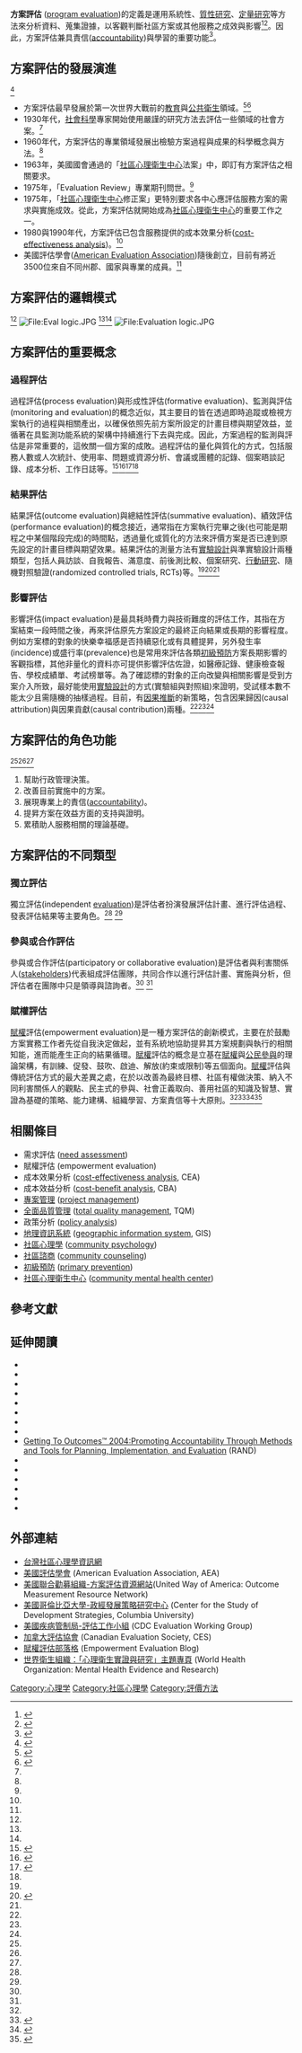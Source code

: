 {{copyedit|time=2019-03-03T10:46:37+00:00}}
{{Link style|time=2015-12-12T02:12:17+00:00}}
'''方案評估''' ([[:en:program_evaluation|program evaluation]])的定義是運用系統性、[[質性研究|質性研究]]、[[定量研究|定量研究]]等方法來分析資料、蒐集證據，以客觀判斷社區方案或其他服務之成效與影響<ref name="ref1">{{cite book |last= Dalton |first= James H. |coauthors= Maurice J. Elias, Abraham Wandersman|title= ''Community psychology: linking individuals and communities'' |publisher= Wadsworth/Thomson Learning |year= 2007 |isbn= 0-534-63454-0 }}</ref><ref name="ref2">{{cite book |last= Lewis |first= Judith A. |coauthors= Michael D. Lewis, Judy A. Daniels, Michael J. D’Andrea|title= '' Community Counseling: Empowerment Strategies for a Diverse Society '' |publisher= Brooks/Cole-Thomson Learning] |year= 2003 |isbn= 0-534-50626-7 }}</ref>。因此，方案評估兼具責信([[:en:accountability|accountability]])與學習的重要功能<ref name="ref6">{{Cite web |author= Cyrus Samii |title= Evaluation |date=2010年8月8日 |accessdate={{CURRENTYEAR}}-{{CURRENTMONTH}}-{{CURRENTDAY2}}查閱 |url=http://www.columbia.edu/~cds81/docs/samii_eval_chapter100808.pdf }}</ref>。

==方案評估的發展演進 ==
<ref name="ref3">{{cite conference |author=許耕榮 |coauthors= 陳嘉鳳、王榮春、韓明榮與林柏煌 |title=台灣社區心理衛生中心績效評核模式之建立─以賦權評估理論為基礎 |year= 2004年 |booktitle= 行政院衛生署委託研究報告}}</ref>
*方案評估最早發展於第一次世界大戰前的[[教育|教育]]與[[公共衛生|公共衛生]]領域。<ref name="ref4">{{cite book |last= Scileppi |first= John A. |coauthors= Elizabeth Lee Teed, Robin Diller Torres |title= '' Community psychology: A common sense approach to mental health '' |publisher= Prentice-Hall |year= 2000 |isbn= 0-13-083341-X }}</ref><ref name="ref5">{{cite book |last= Rossi |first= Peter H. |coauthors= Mark W. Lipsey, Howard E. Freeman |title= '' Evaluation: A Systematic Approach '' |url= https://archive.org/details/evaluationsystem0000unse |publisher= Sage Publications |year= 2004 |isbn= 0-7619-0894-3 }}</ref>
*1930年代，[[社會科學|社會科學]]專家開始使用嚴謹的研究方法去評估一些領域的社會方案。<ref name="ref5 " />
*1960年代，方案評估的專業領域發展出檢驗方案過程與成果的科學概念與方法。<ref name="ref1 " />
*1963年，美國國會通過的「[[社區心理衛生中心|社區心理衛生中心]]法案」中，即訂有方案評估之相關要求。
*1975年，「Evaluation Review」專業期刊問世。<ref name="ref5 " />
*1975年，「[[社區心理衛生中心|社區心理衛生中心]]修正案」更特別要求各中心應評估服務方案的需求與實施成效。從此，方案評估就開始成為[[社區心理衛生中心|社區心理衛生中心]]的重要工作之一。
*1980與1990年代，方案評估已包含服務提供的成本效果分析([[:en:cost-effectiveness_analysis|cost-effectiveness analysis]])。<ref name="ref4 " />
*美國評估學會([[:en:American_Evaluation_Association|American Evaluation Association]])隨後創立，目前有將近3500位來自不同州郡、國家與專業的成員。<ref name="ref5 " />

==方案評估的邏輯模式 ==
<ref name="ref6 " />
[[File:Eval_logic.JPG|File:Eval logic.JPG]]
<ref name="ref1 " /><ref name="ref3 " />
[[File:Evaluation_logic.JPG|File:Evaluation logic.JPG]]

== 方案評估的重要概念 ==
=== 過程評估 ===
過程評估(process evaluation)與形成性評估(formative evaluation)、監測與評估(monitoring and evaluation)的概念近似，其主要目的皆在透過即時追蹤或檢視方案執行的過程與相關產出，以確保依照先前方案所設定的計畫目標與期望效益，並循著在具監測功能系統的架構中持續進行下去與完成。因此，方案過程的監測與評估是非常重要的，這攸關一個方案的成敗。過程評估的量化與質化的方式，包括服務人數或人次統計、使用率、問題或資源分析、會議或團體的記錄、個案晤談記錄、成本分析、工作日誌等。<ref name="ref7">{{cite book |last= Lewis |first= Judith A. |coauthors= Michael D. Lewis, Judy A. Daniels, Michael J. D’Andrea|title= '' Community Counseling: Empowerment Strategies for a Diverse Society '' |publisher= Brooks/Cole-Thomson Learning] |year= 2003 |isbn= 0-534-50626-7 }}</ref><ref>{{cite book |last= Rudkin |first= Jennifer Kofkin |title= ''Community psychology: Guiding principles and orienting concepts'' |publisher= Prentice Hall] |year= 2003 |isbn= 0-13-089903-8 }}</ref><ref>{{cite book |last= Gladding |first= Samuel T. |coauthors= Deborah W. Newsome|title= '' Community and Agency Counseling '' |url= https://archive.org/details/communityagencyc00glad |publisher= Pearson Education] |year= 2004 |isbn= 0-13-093312-0 }}</ref><ref name="ref6" />

=== 結果評估 ===
結果評估(outcome evaluation)與總結性評估(summative evaluation)、績效評估(performance evaluation)的概念接近，通常指在方案執行完畢之後(也可能是期程之中某個階段完成)的時間點，透過量化或質化的方法來評價方案是否已達到原先設定的計畫目標與期望效果。結果評估的測量方法有[[實驗設計|實驗設計]]與準實驗設計兩種類型，包括人員訪談、自我報告、滿意度、前後測比較、個案研究、[[行動研究|行動研究]]、隨機對照驗證(randomized controlled trials, RCTs)等。<ref name="ref7" /><ref >{{cite book |last= Dalton |first= James H. |coauthors= Maurice J. Elias, Abraham Wandersman|title= ''Community psychology: linking individuals and communities'' |publisher= Wadsworth/Thomson Learning] |year= 2007 |isbn= 0-534-63454-0 }}</ref><ref name="ref6" />

=== 影響評估 ===
影響評估(impact evaluation)是最具耗時費力與技術難度的評估工作，其指在方案結束一段時間之後，再來評估原先方案設定的最終正向結果或長期的影響程度。例如方案標的對象的快樂幸福感是否持續惡化或有具體提昇，另外發生率(incidence)或盛行率(prevalence)也是常用來評估各類[[初級預防|初級預防]]方案長期影響的客觀指標，其他非量化的資料亦可提供影響評估佐證，如醫療記錄、健康檢查報告、學校成績單、考試榜單等。為了確認標的對象的正向改變與相關影響是受到方案介入所致，最好能使用[[實驗設計|實驗設計]]的方式(實驗組與對照組)來證明，受試樣本數不能太少且需隨機的抽樣過程。目前，有[[因果推斷|因果推斷]]的新策略，包含因果歸因(causal attribution)與因果貢獻(causal contribution)兩種。<ref name="ref7" /><ref name="ref5" /><ref name="ref6" />

== 方案評估的角色功能 ==
<ref name="ref1 " /><ref name="ref4 " /><ref name="ref3 " />
#幫助行政管理決策。
#改善目前實施中的方案。
#展現專業上的責信([[:en:accountability|accountability]])。
#提昇方案在效益方面的支持與證明。
#累積助人服務相關的理論基礎。

== 方案評估的不同類型 ==
=== 獨立評估 ===
獨立評估(independent [[:en:evaluation|evaluation]])是評估者扮演發展評估計畫、進行評估過程、發表評估結果等主要角色。<ref name="ref5 " /> <ref name="ref3 " />

=== 參與或合作評估 ===
參與或合作評估(participatory or collaborative evaluation)是評估者與利害關係人([[:en:stakeholder_(corporate)|stakeholders]])代表組成評估團隊，共同合作以進行評估計畫、實施與分析，但評估者在團隊中只是領導與諮詢者。<ref name="ref5 " /> <ref name="ref3 " />

=== 賦權評估 ===
[[賦權|賦權]]評估(empowerment evaluation)是一種方案評估的創新模式，主要在於鼓勵方案實務工作者先從自我決定做起，並有系統地協助提昇其方案規劃與執行的相關知能，進而能產生正向的結果循環。[[賦權|賦權]]評估的概念是立基在[[賦權|賦權]]與[[公民參與|公民參與]]的理論架構，有訓練、促發、鼓吹、啟迪、解放(約束或限制)等五個面向。[[賦權|賦權]]評估與傳統評估方式的最大差異之處，在於以改善為最終目標、社區有權做決策、納入不同利害關係人的觀點、民主式的參與、社會正義取向、善用社區的知識及智慧、實證為基礎的策略、能力建構、組織學習、方案責信等十大原則。<ref name="ref7" /><ref >{{cite book |last= Fetterman |first= David M. |title= '' Foundations of Empowerment Evaluation '' |url= https://archive.org/details/foundationsofemp0000fett |publisher= Thousand Oaks, CA: Sage Publications] |year= 2001 |isbn= 0-803-95669-X }}</ref><ref >{{cite book |last= Fetterman |first= David M. |coauthors= Abraham Wandersman  |title= '' Empowerment Evaluation Principles in Practice '' |publisher= New York, NY: Guilford Publications] |year= 2005 |isbn= 1-593-85114-6 }}</ref><ref >{{cite book |last= Fetterman |first= David M. |coauthors= Shakeh Kaftarian & Abraham Wandersman  |title= '' Empowerment Evaluation: Knowledge and Tools for Self-Assessment and Accountability '' |publisher= Thousand Oaks, CA: Sage Publications] |year= 1996 |isbn= 0-761-90025-X }}</ref>

== 相關條目 ==
{{Commonscat|Magnetic Resonance Imaging}}
*需求評估 ([[:en:need_assessment|need assessment]])
*賦權評估 (empowerment evaluation)
*成本效果分析 ([[:en:cost-effectiveness_analysis|cost-effectiveness analysis]], CEA)
*成本效益分析 ([[:en:cost-benefit_analysis|cost-benefit analysis]], CBA)
*[[專案管理|專案管理]] ([[:en:project_management|project management]])
*[[全面品質管理|全面品質管理]] ([[:en:total_quality_management|total quality management]], TQM)
*政策分析 ([[:en:policy_analysis|policy analysis]])
*[[地理資訊系統|地理資訊系統]] ([[:en:geographic_information_system|geographic information system]], GIS)
*[[社區心理學|社區心理學]] ([[:en:community_psychology|community psychology]])
*[[社區諮商|社區諮商]] ([[:en:community_counseling|community counseling]])
*[[初級預防|初級預防]] ([[:en:primary_prevention|primary prevention]])
*[[社區心理衛生中心|社區心理衛生中心]] ([[:en:community_mental_health_center|community mental health center]])

== 參考文獻 ==
<div class="references">
<references />
</div>

== 延伸閱讀 ==
*{{cite book |last= Chelimsky |first= Eleanor |coauthors= William R. Shadish |title= '' Evaluation for the 21st Century: A Handbook'' |publisher= Sage Publications |year= 1997 |isbn= 0-7619-0619-X }}
*{{cite book |last= Speer |first= David C. |title= '' Mental Health Outcome Evaluation '' |url= https://archive.org/details/mentalhealthoutc0000spee |publisher= Academic Press |year= 1998 |isbn= 0-12-656575-9 }}
*{{cite book |last= Patton |first= Michael Q. |title= '' Utilization-Focused Evaluation: The New Century Text '' |url= https://archive.org/details/utilizationfocus00patt |publisher= Sage Publications |year= 1997 |isbn= 0-8039-5265-1 }}
*{{cite book |last= Fitzpatrick |first= Jody L. |coauthors= James R. Sanders, Blaine R. Worthen |title= '' Program evaluation: Alternative approaches and practical guidelines '' |url= https://archive.org/details/programevaluatio0000wort |publisher= Allyn and Bacon |year= 2004 |isbn= 0-321-07706-7 }}
*{{cite book |last= Mordock |first= John B. |title= '' Managing for Outcomes: A Basic Guide to the Evaluation of Best Practices in the Human Services  '' |url= https://archive.org/details/managingforoutco0000mord |publisher= CWLA Press|year= 2002 |isbn= 0-87868-814-5 }}
*{{cite book |last= Lewis |first= Judith A. |coauthors= Michael D. Lewis, Thomas Packaedd, Federico Souflée, JR. |title= '' Management of Human Service Programs  '' |url= https://archive.org/details/managementofhuma00lewi |publisher= Wadsworth Publishing |year= 2001 |isbn= 0-534-36886-7 }}
*{{cite book |last= Schalock |first= Robert L. |title= '' Outcome-Based Evaluation '' |url= https://archive.org/details/outcomebasedeval0000scha_02ed |publisher= Kluwer Academic/Plenum Publishers |year= 2001 |isbn= 0-306-46458-6 }}
*{{cite book |last= Cone |first= John D. |title= '' Evaluating Outcomes: Empirical Tools for Effective Practice '' |url= https://archive.org/details/evaluatingoutcom0000cone |publisher= American Psychological Association |year= 2001 |isbn= 1-55798-723-8 }}
*[http://www.rand.org/pubs/technical_reports/TR101 Getting To Outcomes™ 2004:Promoting Accountability Through Methods and Tools for Planning, Implementation, and Evaluation] {{Wayback|url=http://www.rand.org/pubs/technical_reports/TR101 |date=20100913233340 }} (RAND)
*{{cite journal en |last= Clay |first= Rebecca A. |title= [http://www.apa.org/monitor/2009/09/outcomes.html Achieving better outcomes] |journal= Monitor on Psychology |volume=40(8) |year=2009 |pages=46}}
*{{Cite web |author=United Nations Development Programme |title=Handbook on Planning, Monitoring and Evaluating for Development Results |date=2009年 |accessdate={{CURRENTYEAR}}-{{CURRENTMONTH}}-{{CURRENTDAY2}}查閱 |url=http://www.undp.org/evaluation/handbook/ |deadurl=yes |archiveurl=https://web.archive.org/web/20100818040820/http://www.undp.org/evaluation/handbook/ |archivedate=2010-08-18 }}
*{{Cite web |author= United Nations Evaluation |title= UNEG Guidance Documents |accessdate= {{CURRENTYEAR}}-{{CURRENTMONTH}}-{{CURRENTDAY2}}查閱 |url= http://uneval.org/papersandpubs/index.jsp |deadurl= yes |archiveurl= https://web.archive.org/web/20100328072045/http://www.uneval.org/papersandpubs/index.jsp |archivedate= 2010-03-28 }}
*{{Cite web |author= United Nations office for the Coordination of Humanitarian Affair |title= Evaluation Studies Information |accessdate= {{CURRENTYEAR}}-{{CURRENTMONTH}}-{{CURRENTDAY2}}查閱 |url= http://ochaonline.un.org/ToolsServices/EvaluationandStudies/tabid/1277/language/en-US/Default.aspx |archive-date= 2009-05-30 |archive-url= https://web.archive.org/web/20090530004407/http://ochaonline.un.org/ToolsServices/EvaluationandStudies/tabid/1277/language/en-US/Default.aspx |dead-url= yes }}
*{{Cite web |author=United Nations Office of Inspection and Oversight Services |title=Guidance to Programmes for Developing a Evaluation Policy |accessdate={{CURRENTYEAR}}-{{CURRENTMONTH}}-{{CURRENTDAY2}}查閱 |url=http://www.un.org/Depts/oios/pages/ied_guidance_for_dev_ep.pdf |archive-date=2014-03-11 |archive-url=https://web.archive.org/web/20140311224755/http://www.un.org/Depts/oios/pages/ied_guidance_for_dev_ep.pdf |dead-url=no }}
*{{Cite web |author= World Bank Group |title= Monitoring and Evaluation: Some Tools, Methods and Approaches |accessdate= {{CURRENTYEAR}}-{{CURRENTMONTH}}-{{CURRENTDAY2}}查閱 |url= http://www.worldbank.org/oed/ecd/tools/ |archive-date= 2016-09-18 |archive-url= https://web.archive.org/web/20160918174700/http://www.worldbank.org/oed/ecd/tools/ |dead-url= no }}

== 外部連結 ==
*[https://web.archive.org/web/20091127024209/http://compsy.idv.tw/ 台灣社區心理學資訊網]
*[http://www.eval.org 美國評估學會] {{Wayback|url=http://www.eval.org/ |date=20060220073929 }}(American Evaluation Association, AEA)
*[https://web.archive.org/web/20091102040254/http://www.liveunited.org/outcomes/ 美國聯合勸募組織-方案評估資源網站](United Way of America: Outcome Measurement Resource Network)
*[http://csds.columbia.edu/ 美國哥倫比亞大學-政經發展策略研究中心] {{Wayback|url=http://csds.columbia.edu/ |date=20201227002152 }}(Center for the Study of Development Strategies, Columbia University)
*[http://www.cdc.gov/EVAL 美國疾病管制局-評估工作小組] {{Wayback|url=http://www.cdc.gov/EVAL |date=20210318014708 }}(CDC Evaluation Working Group)
*[http://www.evaluationcanada.ca 加拿大評估協會] {{Wayback|url=http://www.evaluationcanada.ca/ |date=20210227171607 }}(Canadian Evaluation Society, CES)
*[http://eevaluation.blogspot.com 賦權評估部落格] {{Wayback|url=http://eevaluation.blogspot.com/ |date=20201023023057 }}(Empowerment Evaluation Blog)
*[http://www.who.int/mental_health/evidence/en/ 世界衛生組織：「心理衛生實證與研究」主題專頁] {{Wayback|url=http://www.who.int/mental_health/evidence/en/ |date=20170722211046 }}(World Health Organization: Mental Health Evidence and Research)

[[Category:心理学|Category:心理学]]
[[Category:社區心理學|Category:社區心理學]]
[[Category:評價方法|Category:評價方法]]